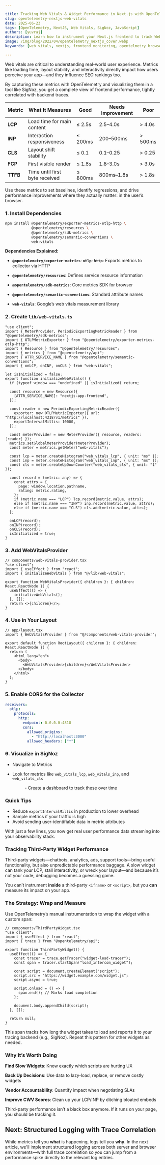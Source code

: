 ```yaml
---

title: Tracking Web Vitals & Widget Performance in Next.js with OpenTelemetry
slug: opentelemetry-nextjs-web-vitals
date: 2025-06-23
tags: [OpenTelemetry, NextJS, Web Vitals, SigNoz, JavaScript]
authors: [yuvraj]
description: Learn how to instrument your Next.js frontend to track Web Vitals and third-party widget performance using OpenTelemetry and send the data to SigNoz for visualization and analysis.
image: /img/blog/2022/04/opentelemetry_nextjs_cover.webp
keywords: [web vitals, nextjs, frontend monitoring, opentelmetry browser, widget performance, sigznoz, LCP, INP, CLS, tracing, metrics]

---
```


<ArticleSeriesTop seriesKey="opentelemetry-nextjs" currentSlug="opentelemetry-nextjs-web-vitals" />

Web vitals are critical to understanding real-world user experience. Metrics like loading time, layout stability, and interactivity directly impact how users perceive your app—and they influence SEO rankings too.

By capturing these metrics with OpenTelemetry and visualizing them in a tool like SigNoz, you get a complete view of frontend performance, tightly correlated with backend traces.

| Metric | What It Measures | Good | Needs Improvement | Poor |
| --- | --- | --- | --- | --- |
| **LCP** | Load time for main content | ≤ 2.5s | 2.5–4.0s | > 4.0s |
| **INP** | Interaction responsiveness | ≤ 200ms | 200–500ms | > 500ms |
| **CLS** | Layout shift stability | ≤ 0.1 | 0.1–0.25 | > 0.25 |
| **FCP** | First visible render | ≤ 1.8s | 1.8–3.0s | > 3.0s |
| **TTFB** | Time until first byte received | ≤ 800ms | 800ms–1.8s | > 1.8s |

Use these metrics to set baselines, identify regressions, and drive performance improvements where they actually matter: in the user’s browser.

### 1. Install Dependencies

```bash
npm install @opentelemetry/exporter-metrics-otlp-http \
            @opentelemetry/resources \
            @opentelemetry/sdk-metrics \
            @opentelemetry/semantic-conventions \
            web-vitals
```

**Dependencies Explained:**
- **`@opentelemetry/exporter-metrics-otlp-http`**: Exports metrics to collector via HTTP
- **`@opentelemetry/resources`**: Defines service resource information

- **`@opentelemetry/sdk-metrics`**: Core metrics SDK for browser
- **`@opentelemetry/semantic-conventions`**: Standard attribute names
- **`web-vitals`**: Google’s web vitals measurement library

### 2. Create `lib/web-vitals.ts`

```tsx
"use client";
import { MeterProvider, PeriodicExportingMetricReader } from "@opentelemetry/sdk-metrics";
import { OTLPMetricExporter } from "@opentelemetry/exporter-metrics-otlp-http";
import { Resource } from "@opentelemetry/resources";
import { metrics } from "@opentelemetry/api";
import { ATTR_SERVICE_NAME } from "@opentelemetry/semantic-conventions";
import { onLCP, onINP, onCLS } from "web-vitals";

let isInitialized = false;
export function initializeWebVitals() {
  if (typeof window === "undefined" || isInitialized) return;

  const resource = new Resource({
    [ATTR_SERVICE_NAME]: "nextjs-app-frontend",
  });

  const reader = new PeriodicExportingMetricReader({
    exporter: new OTLPMetricExporter({ url: "http://localhost:4318/v1/metrics" }),
    exportIntervalMillis: 10000,
  });

  const meterProvider = new MeterProvider({ resource, readers: [reader] });
  metrics.setGlobalMeterProvider(meterProvider);
  const meter = metrics.getMeter("web-vitals");

  const lcp = meter.createHistogram("web_vitals_lcp", { unit: "ms" });
  const inp = meter.createHistogram("web_vitals_inp", { unit: "ms" });
  const cls = meter.createUpDownCounter("web_vitals_cls", { unit: "1" });

  const record = (metric: any) => {
    const attrs = {
      page: window.location.pathname,
      rating: metric.rating,
    };
    if (metric.name === "LCP") lcp.record(metric.value, attrs);
    else if (metric.name === "INP") inp.record(metric.value, attrs);
    else if (metric.name === "CLS") cls.add(metric.value, attrs);
  };

  onLCP(record);
  onINP(record);
  onCLS(record);
  isInitialized = true;
}

```


### 3. Add WebVitalsProvider

```tsx
// components/web-vitals-provider.tsx
"use client";
import { useEffect } from "react";
import { initializeWebVitals } from "@/lib/web-vitals";

export function WebVitalsProvider({ children }: { children: React.ReactNode }) {
  useEffect(() => {
    initializeWebVitals();
  }, []);
  return <>{children}</>;
}
```


### 4. Use in Your Layout

```tsx
// app/layout.tsx
import { WebVitalsProvider } from "@/components/web-vitals-provider";

export default function RootLayout({ children }: { children: React.ReactNode }) {
  return (
    <html lang="en">
      <body>
        <WebVitalsProvider>{children}</WebVitalsProvider>
      </body>
    </html>
  );
}

```



### 5. Enable CORS for the Collector

```yaml
receivers:
  otlp:
    protocols:
      http:
        endpoint: 0.0.0.0:4318
        cors:
          allowed_origins:
            - "http://localhost:3000"
          allowed_headers: ["*"]

```



### 6. Visualize in SigNoz

- Navigate to Metrics
- Look for metrics like `web_vitals_lcp`, `web_vitals_inp`, and `web_vitals_cls`
    
    <Figure src="/img/blog/2025/06/opentelemetry-nextjs-web-vitals-image.webp" alt="" caption="" />- Create a dashboard to track these over time
    
    <Figure src="/img/blog/2025/06/opentelemetry-nextjs-web-vitals-image%201.webp" alt="" caption="" />

### Quick Tips

- Reduce `exportIntervalMillis` in production to lower overhead
- Sample metrics if your traffic is high
- Avoid sending user-identifiable data in metric attributes

With just a few lines, you now get real user performance data streaming into your observability stack.

### **Tracking Third-Party Widget Performance**

Third-party widgets—chatbots, analytics, ads, support tools—bring useful functionality, but also unpredictable performance baggage. A slow widget can tank your LCP, stall interactivity, or wreck your layout—and because it’s not your code, debugging becomes a guessing game.

You can’t instrument **inside** a third-party `<iframe>` or `<script>`, but you **can** measure its impact on your app.



### **The Strategy: Wrap and Measure**

Use OpenTelemetry’s manual instrumentation to wrap the widget with a custom span:

```tsx
// components/ThirdPartyWidget.tsx
"use client";
import { useEffect } from "react";
import { trace } from "@opentelemetry/api";

export function ThirdPartyWidget() {
  useEffect(() => {
    const tracer = trace.getTracer("widget-load-tracer");
    const span = tracer.startSpan("load_intercom_widget");

    const script = document.createElement("script");
    script.src = "https://widget.example.com/widget.js";
    script.async = true;

    script.onload = () => {
      span.end(); // Marks load completion
    };

    document.body.appendChild(script);
  }, []);

  return null;
}
```

This span tracks how long the widget takes to load and reports it to your tracing backend (e.g., SigNoz). Repeat this pattern for other widgets as needed.

### Why It’s Worth Doing

**Find Slow Widgets**: Know exactly which scripts are hurting UX

**Back Up Decisions**: Use data to lazy-load, replace, or remove costly widgets

**Vendor Accountability**: Quantify impact when negotiating SLAs

**Improve CWV Scores**: Clean up your LCP/INP by ditching bloated embeds

Third-party performance isn’t a black box anymore. If it runs on your page, you should be tracking it.


## Next: Structured Logging with Trace Correlation

While metrics tell you **what** is happening, logs tell you **why**. In the next article, we'll implement structured logging across both server and browser environments—with full trace correlation so you can jump from a performance spike directly to the relevant log entries.

<ArticleSeriesBottom seriesKey="opentelemetry-nextjs" currentSlug="opentelemetry-nextjs-web-vitals" />